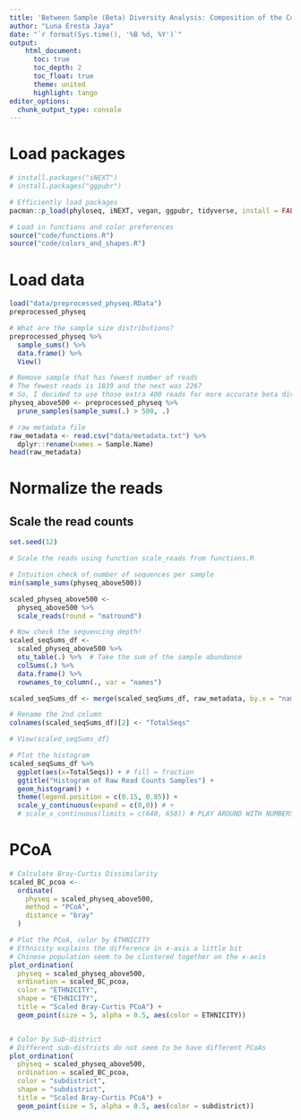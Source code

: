 ```yaml
---
title: 'Between Sample (Beta) Diversity Analysis: Composition of the Communities'
author: "Luna Eresta Jaya"
date: "`r format(Sys.time(), '%B %d, %Y')`"
output:
    html_document:
      toc: true
      toc_depth: 2
      toc_float: true
      theme: united
      highlight: tango
editor_options: 
  chunk_output_type: console
---
```


# Load packages
```r
# install.packages("iNEXT")
# install.packages("ggpubr")

# Efficiently load packages
pacman::p_load(phyloseq, iNEXT, vegan, ggpubr, tidyverse, install = FALSE)

# Load in functions and color preferences
source("code/functions.R")
source("code/colors_and_shapes.R")
```

# Load data
```r
load("data/preprocessed_physeq.RData")
preprocessed_physeq

# What are the sample size distributions?
preprocessed_physeq %>%
  sample_sums() %>%
  data.frame() %>%
  View()

# Remove sample that has fewest number of reads
# The fewest reads is 1839 and the next was 2267
# So, I decided to use those extra 400 reads for more accurate beta div analysis
physeq_above500 <- preprocessed_physeq %>%
  prune_samples(sample_sums(.) > 500, .)

# raw metadata file
raw_metadata <- read.csv("data/metadata.txt") %>%
  dplyr::rename(names = Sample.Name)
head(raw_metadata)
```


# Normalize the reads
## Scale the read counts
```r
set.seed(12)

# Scale the reads using function scale_reads from functions.R

# Intuition check of number of sequences per sample
min(sample_sums(physeq_above500))

scaled_physeq_above500 <-
  physeq_above500 %>%
  scale_reads(round = "matround")

# Now check the sequencing depth! 
scaled_seqSums_df <-   
  scaled_physeq_above500 %>%  
  otu_table(.) %>%  # Take the sum of the sample abundance   
  colSums(.) %>%  
  data.frame() %>%  
  rownames_to_column(., var = "names")

scaled_seqSums_df <- merge(scaled_seqSums_df, raw_metadata, by.x = "names", by.y = "names")

# Rename the 2nd column 
colnames(scaled_seqSums_df)[2] <- "TotalSeqs"

# View(scaled_seqSums_df)

# Plot the histogram
scaled_seqSums_df %>%  
  ggplot(aes(x=TotalSeqs)) + # fill = fraction   
  ggtitle("Histogram of Raw Read Counts Samples") +  
  geom_histogram() + 
  theme(legend.position = c(0.15, 0.85)) +   
  scale_y_continuous(expand = c(0,0)) # +   
  # scale_x_continuous(limits = c(640, 650)) # PLAY AROUND WITH NUMBERS!  #scale_fill_manual(values = fraction_colors)

```


# PCoA
```r
# Calculate Bray-Curtis Dissimilarity
scaled_BC_pcoa <-
  ordinate(
    physeq = scaled_physeq_above500,
    method = "PCoA",
    distance = "bray"
  )

# Plot the PCoA, color by ETHNICITY
# Ethnicity explains the difference in x-axis a little bit
# Chinese population seem to be clustered together on the x-axis
plot_ordination(
  physeq = scaled_physeq_above500,
  ordination = scaled_BC_pcoa,
  color = "ETHNICITY",
  shape = "ETHNICITY",
  title = "Scaled Bray-Curtis PCoA") +
  geom_point(size = 5, alpha = 0.5, aes(color = ETHNICITY))


# Color by Sub-district
# Different sub-districts do not seem to be have different PCoAs
plot_ordination(
  physeq = scaled_physeq_above500,
  ordination = scaled_BC_pcoa,
  color = "subdistrict",
  shape = "subdistrict",
  title = "Scaled Bray-Curtis PCoA") +
  geom_point(size = 5, alpha = 0.5, aes(color = subdistrict))

```
